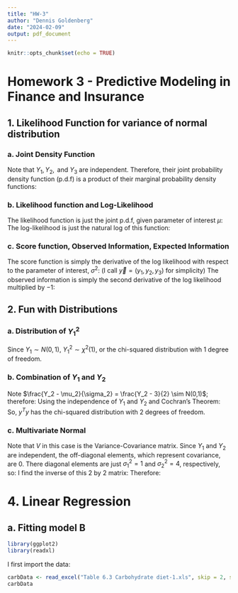 ```yaml
---
title: "HW-3"
author: "Dennis Goldenberg"
date: "2024-02-09"
output: pdf_document
---
```


```r
knitr::opts_chunk$set(echo = TRUE)
```

# Homework 3 - Predictive Modeling in Finance and Insurance

## 1. Likelihood Function for variance of normal distribution

### a. Joint Density Function

Note that $Y_1, Y_2, \text{ and } Y_3$ are independent. Therefore, their joint probability density function (p.d.f) is a product of their marginal probability density functions: 
\begin{align*}
f_{(Y_1, Y_2, Y_3)}(y_1, y_2, y_3) &= f_{Y_1}(y_1)f_{Y_2}(y_2)f_{Y_3}(y_3)\\
&= \frac{1}{\sqrt{2\pi}\sigma}e^{-\frac{1}{2\sigma^2}(y_1 - 700)^2} * \frac{1}{\sqrt{2\pi}\sigma}e^{-\frac{1}{2\sigma^2}(y_2 - 750)^2} *  \frac{1}{\sqrt{2\pi}\sigma}e^{-\frac{1}{2\sigma^2}(y_2 - 850)^2}\\
&= \frac{1}{\left(2\pi\sigma^2\right)^{\frac{3}{2}}}*e^{-\frac{1}{2\sigma^2}\left((y_1 - 700)^2 + (y_2 - 750)^2 + (y_3 - 850)^2\right)}
\end{align*}

### b. Likelihood function and Log-Likelihood

The likelihood function is just the joint p.d.f, given parameter of interest $\mu$:
\begin{equation*}
L(\mu) = f_{(Y_1, Y_2, Y_3)}(y_1, y_2, y_3;\mu) = \frac{1}{\left(2\pi\sigma^2\right)^{\frac{3}{2}}}*e^{-\frac{1}{2\sigma^2}\left((y_1 - 700)^2 + (y_2 - 750)^2 + (y_3 - 850)^2\right)}
\end{equation*} 
The log-likelihood is just the natural log of this function: 
\begin{align*}
\ell(\sigma^2) = \ln(L(\sigma^2)) &= \ln\left(\frac{1}{\left(2\pi\sigma^2\right)^{\frac{3}{2}}}\right) + \ln\left(e^{-\frac{1}{2\sigma^2}\left((y_1 - 700)^2 + (y_2 - 750)^2 + (y_3 - 850)^2\right)}\right)\\
&= -\frac{3}{2}\ln(2\pi\sigma^2) - \frac{1}{2\sigma^2}\left((y_1 - 700)^2 + (y_2 - 750)^2 + (y_3 - 850)^2\right)
\end{align*}

### c. Score function, Observed Information, Expected Information

The score function is simply the derivative of the log likelihood with respect to the parameter of interest, $\sigma^2$: (I call $\overrightarrow{y}= (y_1, y_2, y_3)$ for simplicity) 
\begin{align*}
S(\sigma^2;\overrightarrow{y}) &= \frac{d}{d\sigma^2}\ell(\sigma^2) = -\frac{3}{2\sigma^2} + \frac{1}{2(\sigma^2)^2}\left((y_1 - 700)^2 + (y_2 - 750)^2 + (y_3 - 850)^2\right)
\end{align*}
The observed information is simply the second derivative of the log likelihood multiplied by $-1$:
\begin{align*}
j(\sigma^2;\overrightarrow{y}) = -\frac{d^2}{d(\sigma^2)^2}\ell(\sigma^2) &= -\left(\frac{3}{2(\sigma^2)^2} - \frac{1}{(\sigma^2)^3}\left((y_1 - 700)^2 + (y_2 - 750)^2 + (y_3 - 850)^2\right)\right)\\
&= - \frac{3}{2(\sigma^2)^2} + \frac{1}{(\sigma^2)^3}\left((y_1 - 700)^2 + (y_2 - 750)^2 + (y_3 - 850)^2\right)
\end{align*}

\newpage

## 2. Fun with Distributions

### a. Distribution of $Y_1^2$
Since $Y_1 \sim N(0,1)$, $Y_1^2 \sim \chi^2(1)$, or the chi-squared distribution with 1 degree of freedom.

### b. Combination of $Y_1 \text{ and } Y_2$
Note $\frac{Y_2 - \mu_2}{\sigma_2} = \frac{Y_2 - 3}{2} \sim N(0,1)$; therefore:
\begin{equation*}
\left(\frac{Y_2 - 3}{2}\right)^2 \sim \chi^2(1) 
\end{equation*}
Using the independence of $Y_1$ and $Y_2$ and Cochran's Theorem:
\begin{equation*}
y^Ty = \begin{bmatrix} Y_1 & \frac{Y_2 - 3}{2}\end{bmatrix} * \begin{bmatrix} Y_1 \\ \frac{Y_2 - 3}{2}\end{bmatrix} = Y_1^2 + \left(\frac{Y_2 - 3}{2}\right)^2 = \chi^2(1 + 1) = \chi^2(2)
\end{equation*}
So, $y^Ty$ has the chi-squared distribution with 2 degrees of freedom.

### c. Multivariate Normal
Note that $V$ in this case is the Variance-Covariance matrix. Since $Y_1$ and $Y_2$ are independent, the off-diagonal elements, which represent covariance, are 0. There diagonal elements are just $\sigma_1^2 = 1$ and $\sigma_2^2 = 4$, respectively, so:
\begin{equation*}
V = \begin{bmatrix} 1 & 0 \\ 0 & 4\end{bmatrix}
\end{equation*}
I find the inverse of this 2 by 2 matrix:
\begin{equation*}
V^{-1} = \frac{1}{1(4) - 0(0)}\begin{bmatrix} 4 & 0 \\ 0 & 1\end{bmatrix} = \begin{bmatrix} 1 & 0 \\ 0 & \frac{1}{4}\end{bmatrix}
\end{equation*}
Therefore:
\begin{align*}
y^TV^{-1}y &= \begin{bmatrix} Y_1 & Y_2\end{bmatrix}* \begin{bmatrix} 1 & 0 \\ 0 & \frac{1}{4}\end{bmatrix} * \begin{bmatrix} Y_1 \\ Y_2\end{bmatrix}\\
&= \begin{bmatrix} Y_1 & \frac{Y_2}{4}\end{bmatrix}*\begin{bmatrix} Y_1 \\ Y_2\end{bmatrix}\\
&= Y_1^2 + \left(\frac{Y_2}{2}\right)^2
\end{align*}

\newpage

\newpage

# 4. Linear Regression

## a. Fitting model B
```r
library(ggplot2)
library(readxl)
```


I first import the data:


```r
carbData <- read_excel("Table 6.3 Carbohydrate diet-1.xls", skip = 2, sheet = "Sheet1")
carbData
```



